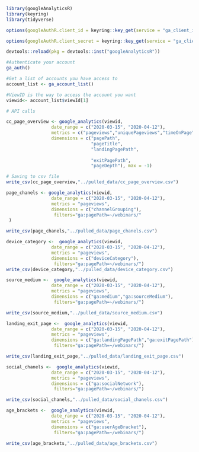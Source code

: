 ```r
library(googleAnalyticsR)
library(keyring)
library(tidyverse)
```

```r

options(googleAuthR.client_id = keyring::key_get(service = "ga_client_id", keyring = "googleanalytics"))

options(googleAuthR.client_secret = keyring::key_get(service = "ga_client_secret", keyring = "googleanalytics"))

devtools::reload(pkg = devtools::inst("googleAnalyticsR"))

#Authenticate your account
ga_auth()

#Get a list of accounts you have access to
account_list <- ga_account_list()

#ViewID is the way to access the account you want
viewid<- account_list$viewId[1]

```
```r
# API calls 

cc_page_overview <- google_analytics(viewid, 
                 date_range = c("2020-03-15", "2020-04-12"), 
                 metrics = c("pageviews","uniquePageviews","timeOnPage"), 
                 dimensions = c("pagePath",
                                "pageTitle",
                                "landingPagePath",
                                
                                "exitPagePath",
                                "pageDepth"), max = -1)
```
```r
# Saving to csv file 
write_csv(cc_page_overview,"../pulled_data/cc_page_overview.csv")
```



```r
page_chanels <- google_analytics(viewid, 
                 date_range = c("2020-03-15", "2020-04-12"), 
                 metrics = "pageviews", 
                 dimensions = c("channelGrouping"),
                  filters="ga:pagePath=~/webinars/"
 )
```
```r
write_csv(page_chanels,"../pulled_data/page_chanels.csv")

```


```r
device_category <-  google_analytics(viewid, 
                 date_range = c("2020-03-15", "2020-04-12"), 
                 metrics = "pageviews", 
                 dimensions = c("deviceCategory"),
                  filters="ga:pagePath=~/webinars/")
write_csv(device_category,"../pulled_data/device_category.csv")

```

```r
source_medium <-  google_analytics(viewid, 
                 date_range = c("2020-03-15", "2020-04-12"), 
                 metrics = "pageviews", 
                 dimensions = c("ga:medium","ga:sourceMedium"),
                  filters="ga:pagePath=~/webinars/")
```
```r
write_csv(source_medium,"../pulled_data/source_medium.csv")

```

```r
landing_exit_page <-  google_analytics(viewid, 
                 date_range = c("2020-03-15", "2020-04-12"), 
                 metrics = "pageviews", 
                 dimensions = c("ga:landingPagePath","ga:exitPagePath"),
                  filters="ga:pagePath=~/webinars/")
```
```r
write_csv(landing_exit_page,"../pulled_data/landing_exit_page.csv")

```

```r
social_chanels <-  google_analytics(viewid, 
                 date_range = c("2020-03-15", "2020-04-12"), 
                 metrics = "pageviews", 
                 dimensions = c("ga:socialNetwork"),
                  filters="ga:pagePath=~/webinars/")
```
```r
write_csv(social_chanels,"../pulled_data/social_chanels.csv")

```

```r
age_brackets <-  google_analytics(viewid, 
                 date_range = c("2020-03-15", "2020-04-12"), 
                 metrics = "pageviews", 
                 dimensions = c("ga:userAgeBracket"),
                  filters="ga:pagePath=~/webinars/")
```
```r
write_csv(age_brackets,"../pulled_data/age_brackets.csv")

```

